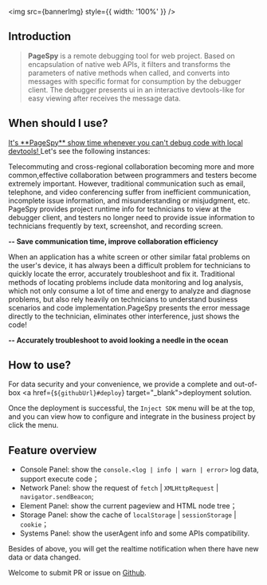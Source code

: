 

<img src={bannerImg} style={{ width: '100%' }} />

## Introduction

> <b>PageSpy</b> is a remote debugging tool for web project. Based on encapsulation
> of native web APIs, it filters and transforms the parameters of native methods
> when called, and converts into messages with specific format for consumption by
> the debugger client. The debugger presents ui in an interactive devtools-like for
> easy viewing after receives the message data.

## When should I use?

<u>
  It's **PageSpy** show time whenever you can't debug code with local devtools!
</u>
Let's see the following instances:

Telecommuting and cross-regional collaboration becoming more and more common,effective collaboration
between programmers and testers become extremely important. However, traditional communication such as
email, telephone, and video conferencing suffer from inefficient communication, incomplete issue information,
and misunderstanding or misjudgment, etc. PageSpy provides project runtime info for technicians to view
at the debugger client, and testers no longer need to provide issue information to technicians frequently
by text, screenshot, and recording screen.

<div style={{ textAlign: 'right', marginBottom: 24 }}>
  <strong>-- Save communication time, improve collaboration efficiency</strong>
</div>

When an application has a white screen or other similar fatal problems on the user's device,
it has always been a difficult problem for technicians to quickly locate the error,
accurately troubleshoot and fix it. Traditional methods of locating problems include
data monitoring and log analysis, which not only consume a lot of time and energy
to analyze and diagnose problems, but also rely heavily on technicians to understand business
scenarios and code implementation.PageSpy presents the error message directly to the technician,
eliminates other interference, just shows the code!

<div style={{ textAlign: 'right', marginBottom: 24 }}>
  <strong>
    -- Accurately troubleshoot to avoid looking a needle in the ocean
  </strong>
</div>

## How to use?

For data security and your convenience, we provide a complete and
out-of-box <a href={`${githubUrl}#deploy`} target="_blank">deployment solution</a>.

Once the deployment is successful, the `Inject SDK` menu will be at the top, and you can view how to
configure and integrate in the business project by click the menu.

## Feature overview

- Console Panel: show the `console.<log | info | warn | error>` log data, support execute code；
- Network Panel: show the request of `fetch` | `XMLHttpRequest` | `navigator.sendBeacon`;
- Element Panel: show the current pageview and HTML node tree；
- Storage Panel: show the cache of `localStorage` | `sessionStorage` | `cookie`；
- Systems Panel: show the userAgent info and some APIs compatibility.

Besides of above, you will get the realtime notification when there have new data or data changed.

<p style={{ marginTop: 28 }}>
  Welcome to submit PR or issue on <a href={githubUrl}>Github</a>.
</p>
